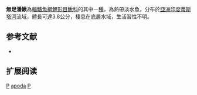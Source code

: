 {{Speciesbox 
| taxon = Pangio apoda
| status = DD
| status_system = IUCN3.1
| authority = [[Britz|Britz]] & [[Maclaine|Maclaine]], 2007
| synonyms = 
}}
'''無足潘鰍'''為[[輻鰭魚綱|輻鰭魚綱]][[鯉形目|鯉形目]][[鰍科|鰍科]]的其中一[[種|種]]，為熱帶淡水魚，分布於[[亞洲|亞洲]][[印度|印度]][[蒂斯塔河|蒂斯塔河]]流域，體長可達3.8公分，棲息在底層水域，生活習性不明。

== 参考文献 ==
{{refbegin}}
*{{FishBase_species|genus=Pangio|species=apoda |year=2014|month=2}}
{{refend}}

== 扩展阅读 ==
{{refbegin}}
{{wikispecies-inline|Pangio apoda|無足潘鰍}}
{{refend}}
{{Taxonbar|from=Q3759189}}

[[Category:IUCN红色名录数据缺乏物种|P]]
[[Category:潘鰍屬|apoda]]
[[Category:2007年描述的鱼类|P]]

{{魚類小作品}}